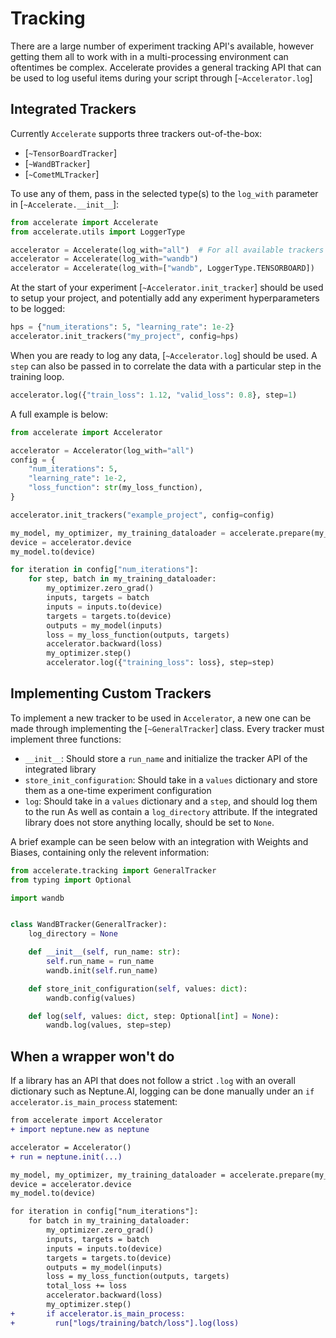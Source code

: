 <!--Copyright 2022 The HuggingFace Team. All rights reserved.

Licensed under the Apache License, Version 2.0 (the "License"); you may not use this file except in compliance with
the License. You may obtain a copy of the License at

http://www.apache.org/licenses/LICENSE-2.0

Unless required by applicable law or agreed to in writing, software distributed under the License is distributed on
an "AS IS" BASIS, WITHOUT WARRANTIES OR CONDITIONS OF ANY KIND, either express or implied. See the License for the
specific language governing permissions and limitations under the License.
-->

# Tracking

There are a large number of experiment tracking API's available, however getting them all to work with in a multi-processing environment can oftentimes be complex.
Accelerate provides a general tracking API that can be used to log useful items during your script through [`~Accelerator.log`]

## Integrated Trackers

Currently `Accelerate` supports three trackers out-of-the-box:
- [`~TensorBoardTracker`]
- [`~WandBTracker`]
- [`~CometMLTracker`]

To use any of them, pass in the selected type(s) to the `log_with` parameter in [`~Accelerate.__init__`]:
```python
from accelerate import Accelerate
from accelerate.utils import LoggerType

accelerator = Accelerate(log_with="all")  # For all available trackers in the environment
accelerator = Accelerate(log_with="wandb")
accelerator = Accelerate(log_with=["wandb", LoggerType.TENSORBOARD])
```

At the start of your experiment [`~Accelerator.init_tracker`] should be used to setup your project, and potentially add any experiment hyperparameters to be logged:
```python
hps = {"num_iterations": 5, "learning_rate": 1e-2}
accelerator.init_trackers("my_project", config=hps)
```

When you are ready to log any data, [`~Accelerator.log`] should be used.
A `step` can also be passed in to correlate the data with a particular step in the training loop.
```python
accelerator.log({"train_loss": 1.12, "valid_loss": 0.8}, step=1)
```

A full example is below:
```python
from accelerate import Accelerator

accelerator = Accelerator(log_with="all")
config = {
    "num_iterations": 5,
    "learning_rate": 1e-2,
    "loss_function": str(my_loss_function),
}

accelerator.init_trackers("example_project", config=config)

my_model, my_optimizer, my_training_dataloader = accelerate.prepare(my_model, my_optimizer, my_training_dataloader)
device = accelerator.device
my_model.to(device)

for iteration in config["num_iterations"]:
    for step, batch in my_training_dataloader:
        my_optimizer.zero_grad()
        inputs, targets = batch
        inputs = inputs.to(device)
        targets = targets.to(device)
        outputs = my_model(inputs)
        loss = my_loss_function(outputs, targets)
        accelerator.backward(loss)
        my_optimizer.step()
        accelerator.log({"training_loss": loss}, step=step)
```

## Implementing Custom Trackers

To implement a new tracker to be used in `Accelerator`, a new one can be made through implementing the [`~GeneralTracker`] class.
Every tracker must implement three functions:
  - `__init__`: Should store a `run_name` and initialize the tracker API of the integrated library
  - `store_init_configuration`: Should take in a `values` dictionary and store them as a one-time experiment configuration
  - `log`: Should take in a `values` dictionary and a `step`, and should log them to the run
As well as contain a `log_directory` attribute. If the integrated library does not store anything locally, should be set to `None`.

A brief example can be seen below with an integration with Weights and Biases, containing only the relevent information:
```python
from accelerate.tracking import GeneralTracker
from typing import Optional

import wandb


class WandBTracker(GeneralTracker):
    log_directory = None

    def __init__(self, run_name: str):
        self.run_name = run_name
        wandb.init(self.run_name)

    def store_init_configuration(self, values: dict):
        wandb.config(values)

    def log(self, values: dict, step: Optional[int] = None):
        wandb.log(values, step=step)
```


## When a wrapper won't do

If a library has an API that does not follow a strict `.log` with an overall dictionary such as Neptune.AI, logging can be done manually under an `if accelerator.is_main_process` statement:
```diff
from accelerate import Accelerator
+ import neptune.new as neptune

accelerator = Accelerator()
+ run = neptune.init(...)

my_model, my_optimizer, my_training_dataloader = accelerate.prepare(my_model, my_optimizer, my_training_dataloader)
device = accelerator.device
my_model.to(device)

for iteration in config["num_iterations"]:
    for batch in my_training_dataloader:
        my_optimizer.zero_grad()
        inputs, targets = batch
        inputs = inputs.to(device)
        targets = targets.to(device)
        outputs = my_model(inputs)
        loss = my_loss_function(outputs, targets)
        total_loss += loss
        accelerator.backward(loss)
        my_optimizer.step()
+       if accelerator.is_main_process:
+         run["logs/training/batch/loss"].log(loss)
```